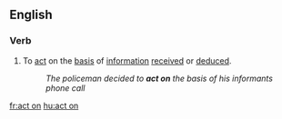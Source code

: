 ==English==

===Verb===
{{en-verb|acts on|acting on|acted on|acted on}}

# To [[act]] on the [[basis]] of [[information]] [[received]] or [[deduced]].
#:''The policeman decided to '''act on''' the basis of his informants phone call''

[[fr:act on]]
[[hu:act on]]